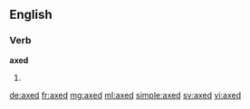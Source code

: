 ==English==

===Verb===
'''axed'''

# {{en-past of|axe}}

[[de:axed]]
[[fr:axed]]
[[mg:axed]]
[[ml:axed]]
[[simple:axed]]
[[sv:axed]]
[[vi:axed]]